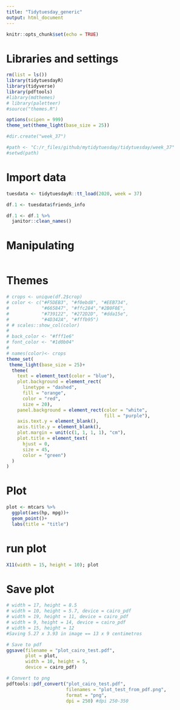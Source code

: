 ```yaml
---
title: "Tidytuesday_generic"
output: html_document
---
```


```r
knitr::opts_chunk$set(echo = TRUE)
```

# Libraries and settings
```r
rm(list = ls())
library(tidytuesdayR)
library(tidyverse)
library(pdftools)
#library(mdthemes)
# library(paletteer)
#source("themes.R")

options(scipen = 999)
theme_set(theme_light(base_size = 25))

#dir.create("week_37")

#path <- "C:/r_files/github/mytidytuesday/tidytuesday/week_37"
#setwd(path)
```

# Import data
```r
tuesdata <- tidytuesdayR::tt_load(2020, week = 37)

df.1 <- tuesdata$friends_info

df.1 <- df.1 %>%
  janitor::clean_names()
```

# Manipulating
```r

```

# Themes
```r

# crops <- unique(df.2$crop)
# color <- c("#F5DEB3", "#f0ebd8", "#EEB734", 
#            "#665847", "#ffc284","#2B0F0E", 
#            "#739122", "#272D2D", "#dda15e", 
#            "#4D342A", "#fffb95")
# # scales::show_col(color)
# 
# back_color <- "#fff1e6"
# font_color <- "#1d0b04"
# 
# names(color)<- crops
theme_set(
 theme_light(base_size = 25)+
  theme(
    text = element_text(color = "blue"),
    plot.background = element_rect(
      linetype = "dashed",
      fill = "orange",
      color = "red",
      size = 20),
    panel.background = element_rect(color = "white", 
                                    fill = "purple"),
    axis.text.y = element_blank(),
    axis.title.y = element_blank(),
    plot.margin = unit(c(1, 1, 1, 1), "cm"),
    plot.title = element_text(
      hjust = 0,
      size = 45,
      color = "green")
  )  
)
```

# Plot
```r
plot <- mtcars %>% 
  ggplot(aes(hp, mpg))+
  geom_point()+
  labs(title = "title")
```

# run plot
```r
X11(width = 15, height = 10); plot
```

# Save plot
```r
# width = 17, height = 8.5
# width = 10, height = 5.7, device = cairo_pdf
# width = 19, height = 11, device = cairo_pdf
# width = 9, height = 14, device = cairo_pdf
# width = 15, height = 12
#Saving 5.27 x 3.93 in image == 13 x 9 centimetros

# Save to pdf
ggsave(filename = "plot_cairo_test.pdf",
       plot = plot, 
       width = 10, height = 5, 
       device = cairo_pdf) 

# Convert to png
pdftools::pdf_convert("plot_cairo_test.pdf", 
                      filenames = "plot_test_from_pdf.png",
                      format = "png", 
                      dpi = 250) #dpi 250-350
```